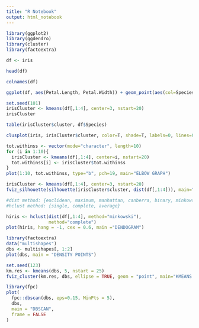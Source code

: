 ```yaml
---
title: "R Notebook"
output: html_notebook
---
```


```r
library(ggplot2)
library(ggdendro)
library(cluster)
library(factoextra)
```

```r
df <- iris
```

```r
head(df)
```

```r
colnames(df)
```


```r
ggplot(df, aes(Petal.Length, Petal.Width)) + geom_point(aes(col=Species), size=2) + ggtitle("IRIS DATASET")
```

```r
set.seed(101)
irisCluster <- kmeans(df[,1:4], center=3, nstart=20)
irisCluster
```


```r
table(irisCluster$cluster, df$Species)
```

```r
clusplot(iris, irisCluster$cluster, color=T, shade=T, labels=0, lines=0, main="CLUSTERING PLOT")
```

```r
tot.withinss <- vector(mode="character", length=10)
for (i in 1:10){
  irisCluster <- kmeans(df[,1:4], center=i, nstart=20)
  tot.withinss[i] <- irisCluster$tot.withinss
}
plot(1:10, tot.withinss, type="b", pch=19, main="ELBOW GRAPH")
```

```r
irisCluster <- kmeans(df[,1:4], center=3, nstart=20)
fviz_silhouette(silhouette(irisCluster$cluster, dist(df[,1:4])), main="SILHOUETTE")
```

```r
#dist method: {euclidean, maximum, manhattan, canberra, binary, minkowski}
#hclust method: {single, complete, average}

hiris <- hclust(dist(df[,1:4], method="minkowski"),
                method="complete")
plot(hiris, hang = -1, cex = 0.6, main ="DENDOGRAM")
```
```r
library(factoextra)
data("multishapes")
dbs <- multishapes[, 1:2]
plot(dbs, main = "DENSITY POINTS")
```

```r
set.seed(123)
km.res <- kmeans(dbs, 5, nstart = 25)
fviz_cluster(km.res, dbs, ellipse = TRUE, geom = "point", main="KMEANS ON DENSITY POINTS")
```

```r
library(fpc)
plot(
  fpc::dbscan(dbs, eps=0.15, MinPts = 5),
  dbs, 
  main = "DBSCAN", 
  frame = FALSE
)
```


